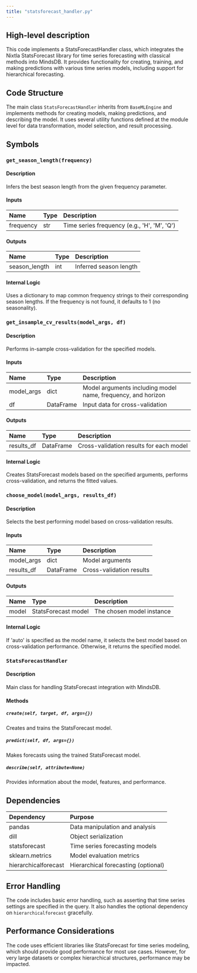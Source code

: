 ```yaml
---
title: "statsforecast_handler.py"
---
```


## High-level description
This code implements a StatsForecastHandler class, which integrates the Nixtla StatsForecast library for time series forecasting with classical methods into MindsDB. It provides functionality for creating, training, and making predictions with various time series models, including support for hierarchical forecasting.

## Code Structure
The main class `StatsForecastHandler` inherits from `BaseMLEngine` and implements methods for creating models, making predictions, and describing the model. It uses several utility functions defined at the module level for data transformation, model selection, and result processing.

## Symbols

### `get_season_length(frequency)`
#### Description
Infers the best season length from the given frequency parameter.

#### Inputs
| Name | Type | Description |
|:-----|:-----|:------------|
| frequency | str | Time series frequency (e.g., 'H', 'M', 'Q') |

#### Outputs
| Name | Type | Description |
|:-----|:-----|:------------|
| season_length | int | Inferred season length |

#### Internal Logic
Uses a dictionary to map common frequency strings to their corresponding season lengths. If the frequency is not found, it defaults to 1 (no seasonality).

### `get_insample_cv_results(model_args, df)`
#### Description
Performs in-sample cross-validation for the specified models.

#### Inputs
| Name | Type | Description |
|:-----|:-----|:------------|
| model_args | dict | Model arguments including model name, frequency, and horizon |
| df | DataFrame | Input data for cross-validation |

#### Outputs
| Name | Type | Description |
|:-----|:-----|:------------|
| results_df | DataFrame | Cross-validation results for each model |

#### Internal Logic
Creates StatsForecast models based on the specified arguments, performs cross-validation, and returns the fitted values.

### `choose_model(model_args, results_df)`
#### Description
Selects the best performing model based on cross-validation results.

#### Inputs
| Name | Type | Description |
|:-----|:-----|:------------|
| model_args | dict | Model arguments |
| results_df | DataFrame | Cross-validation results |

#### Outputs
| Name | Type | Description |
|:-----|:-----|:------------|
| model | StatsForecast model | The chosen model instance |

#### Internal Logic
If 'auto' is specified as the model name, it selects the best model based on cross-validation performance. Otherwise, it returns the specified model.

### `StatsForecastHandler`
#### Description
Main class for handling StatsForecast integration with MindsDB.

#### Methods

##### `create(self, target, df, args={})`
Creates and trains the StatsForecast model.

##### `predict(self, df, args={})`
Makes forecasts using the trained StatsForecast model.

##### `describe(self, attribute=None)`
Provides information about the model, features, and performance.

## Dependencies
| Dependency | Purpose |
|:-----------|:--------|
| pandas | Data manipulation and analysis |
| dill | Object serialization |
| statsforecast | Time series forecasting models |
| sklearn.metrics | Model evaluation metrics |
| hierarchicalforecast | Hierarchical forecasting (optional) |

## Error Handling
The code includes basic error handling, such as asserting that time series settings are specified in the query. It also handles the optional dependency on `hierarchicalforecast` gracefully.

## Performance Considerations
The code uses efficient libraries like StatsForecast for time series modeling, which should provide good performance for most use cases. However, for very large datasets or complex hierarchical structures, performance may be impacted.
